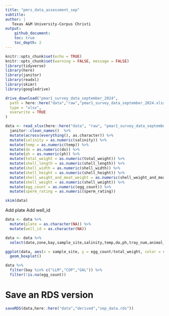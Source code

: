 ```yaml
---
title: "pmrs_data_assessment_sep"
subtitle:
author: |
   Texas A&M University-Corpus Christi
output:
    github_document:
    toc: true
    toc_depth: 2
---
```


```r
knitr::opts_chunk$set(echo = TRUE)
knitr::opts_chunk$set(warning = FALSE, message = FALSE) 
library(tidyverse)
library(here)
library(janitor)
library(readxl)
library(skimr)
library(googledrive)
```


```r
drive_download("pmar1_survey_data_september_2024",
  path = here::here("data","raw","pmar1_survey_data_september_2024.xlsx"),
  type = "xlsx",
  overwrite = TRUE
)
```

```r
data <- read_xlsx(here::here("data", "raw", "pmar1_survey_data_september_2024.xlsx")) %>%
  janitor::clean_names()  %>%
  mutate(across(everything(), as.character)) %>%
  mutate(salinity = as.numeric(salinity)) %>%
  mutate(temp = as.numeric(temp)) %>%
  mutate(do = as.numeric(do)) %>%
  mutate(ph = as.numeric(ph)) %>%
  mutate(total_weight = as.numeric(total_weight)) %>%
  mutate(shell_length = as.numeric(shell_length)) %>%
  mutate(shell_width = as.numeric(shell_width)) %>%
  mutate(shell_height = as.numeric(shell_height)) %>%
  mutate(shell_weight_and_meat_weight = as.numeric(shell_weight_and_meat_weight)) %>%
  mutate(shell_weight = as.numeric(shell_weight)) %>% 
  mutate(egg_count = as.numeric(egg_count)) %>%
  mutate(sperm_rating = as.numeric(sperm_rating))
```

```r
skim(data)
```

Add plate
Add well_id

```r
data <- data %>%
  mutate(plate = as.character(NA)) %>%
  mutate(well_id = as.character(NA))
```

```r
data <- data %>%
  select(date,zone,bay,sample_site,salinity,temp,do,ph,tray_num,animal_id,total_weight,shell_length,shell_width,shell_height,plate,well_id,box,tube_id,shell_weight_and_meat_weight,shell_weight,time_shucked,sex,egg_count,sperm_rating,notes)
```

```r
ggplot(data, aes(x = sample_site, y = egg_count/total_weight, color = sample_site)) + 
  geom_boxplot()
```


```r
data %>%
  filter(bay %in% c("LLM","COP","GAL")) %>%
  filter(!is.na(egg_count))
```



# Save an RDS version

```r
saveRDS(data,here::here("data","derived","sep_data.rds"))
```

```r

```

